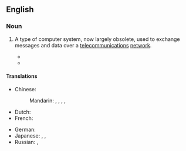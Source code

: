 ==English==
{{wikipedia}}

===Noun===
{{en-noun|head=[[bulletin board]] [[system]]}}

# {{lb|en|computing|historical}} A type of computer system, now largely obsolete, used to exchange messages and data over a [[telecommunications]] [[network]].
#: {{syn|en|BBS|bulletin board service|CBBS}}
#* {{quote-journal|en|date=1986-04-21|issue=16|volume=8|work=InfoWorld|issn=0199-6649|title=Managers Say Bulletin Boards Part of Job|author=Melissa Calvo|page=18|pageurl=https://books.google.com/books?id=Qy8EAAAAMBAJ&pg=PA18&dq=%22bulletin+board+systems%22&hl=&cd=47&source=gbs_api#v=onepage&q=%22bulletin%20board%20systems%22&f=false|text=As companies increase their use of microcomputer-based '''bulletin board systems''', microcomputer managers are finding themselves saddled with the responsibility of being system operators for the boards.}}
#* {{quote-book|en|year=2001|author=Sanjiv Purba|title=Architectures for E-Business Systems|publisher=CRC Press|isbn=9781420031508|page=702|text=Hackers and hacker clubs primarily communicate by means of '''bulletin board systems'''. It is estimated that there are about 1,300 underground bulletin boards in the U.S.}}

====Translations====
{{trans-top|computer system to exchange messages and data}}
* Chinese:
*: Mandarin: {{t|cmn|電子佈告欄|sc=Hani}}, {{t|cmn|电子布告栏|tr=diànzǐ bùgàolán|sc=Hani}}, {{t|cmn|電子佈告欄系統|sc=Hani}}, {{t|cmn|电子布告栏系统|tr=diànzǐ bùgàolán xìtǒng|sc=Hani}}, {{t+|cmn|BBS|sc=Latn}}
* Dutch: {{t|nl|bulletin board system|n}}
* French: {{t|fr|système babillard electronique|f}}
{{trans-mid}}
* German: {{t|de|Bulletin Board System|n}}
* Japanese: {{t|ja|電子掲示板|tr=でんしけいじばん, denshi keijiban|sc=Jpan}}, {{t+|ja|掲示板|tr=けいじばん, keijiban|sc=Jpan}}, {{t|ja|BBS|alt=ＢＢＳ|sc=Jpan|tr=BBS}}
* Russian: {{t|ru|электро́нная доска́ объявле́ний|f}}, {{t|ru|BBS|m|sc=Latn}}
{{trans-bottom}}